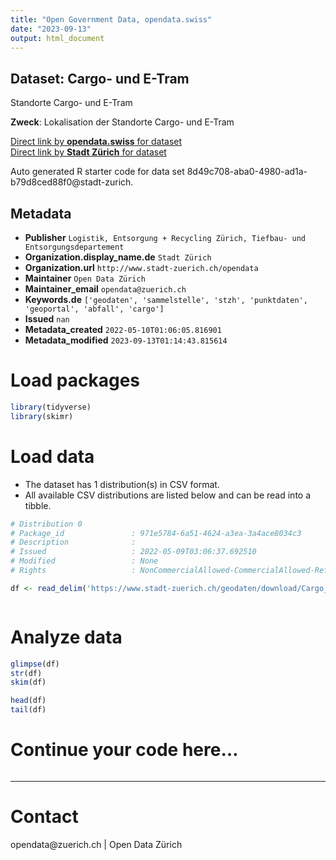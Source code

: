 ```yaml
---
title: "Open Government Data, opendata.swiss"
date: "2023-09-13"
output: html_document
---
```


## Dataset: Cargo- und E-Tram

Standorte Cargo- und E-Tram

**Zweck**: Lokalisation der Standorte Cargo- und E-Tram

[Direct link by **opendata.swiss** for dataset](https://opendata.swiss/de/dataset/cargo-und-e-tram2)<br>
[Direct link by **Stadt Zürich** for dataset](https://data.stadt-zuerich.ch/dataset/geo_cargo__und_e_tram)

Auto generated R starter code for data set 8d49c708-aba0-4980-ad1a-b79d8ced88f0@stadt-zurich.

## Metadata

- **Publisher** `Logistik, Entsorgung + Recycling Zürich, Tiefbau- und Entsorgungsdepartement`
- **Organization.display_name.de** `Stadt Zürich`
- **Organization.url** `http://www.stadt-zuerich.ch/opendata`
- **Maintainer** `Open Data Zürich`
- **Maintainer_email** `opendata@zuerich.ch`
- **Keywords.de** `['geodaten', 'sammelstelle', 'stzh', 'punktdaten', 'geoportal', 'abfall', 'cargo']`
- **Issued** `nan`
- **Metadata_created** `2022-05-10T01:06:05.816901`
- **Metadata_modified** `2023-09-13T01:14:43.815614`


# Load packages

```r

library(tidyverse)
library(skimr)

```

# Load data

-   The dataset has 1 distribution(s) in CSV format.
-   All available CSV distributions are listed below and can be read into a tibble.

```r

# Distribution 0
# Package_id               : 971e5784-6a51-4624-a3ea-3a4ace8034c3
# Description              : 
# Issued                   : 2022-05-09T03:06:37.692510
# Modified                 : None
# Rights                   : NonCommercialAllowed-CommercialAllowed-ReferenceNotRequired

df <- read_delim('https://www.stadt-zuerich.ch/geodaten/download/Cargo__und_E_Tram?format=10008')



```

# Analyze data

```r

glimpse(df)
str(df)
skim(df)

head(df)
tail(df)

```

# Continue your code here...

```r

```

------------------------------------------------------------------------

# Contact

opendata@zuerich.ch | Open Data Zürich
